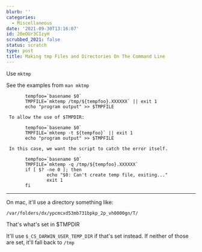 ```yaml
---
blurb: ''
categories:
  - Miscellaneous
date: '2021-09-30T13:16:07'
id: 20eOUr3CIzyH
scrubbed_2021: false
status: scratch
type: post
title: Making tmp Files and Directories On The Command Line
---
```


Use `mktmp`

See the examples from `man mktmp`


           tempfoo=`basename $0`
           TMPFILE=`mktemp /tmp/${tempfoo}.XXXXXX` || exit 1
           echo "program output" >> $TMPFILE

     To allow the use of $TMPDIR:

           tempfoo=`basename $0`
           TMPFILE=`mktemp -t ${tempfoo}` || exit 1
           echo "program output" >> $TMPFILE

     In this case, we want the script to catch the error itself.

           tempfoo=`basename $0`
           TMPFILE=`mktemp -q /tmp/${tempfoo}.XXXXXX`
           if [ $? -ne 0 ]; then
                   echo "$0: Can't create temp file, exiting..."
                   exit 1
           fi

---

On mac, it'll use a directory something like:

    /var/folders/dx/ypcmcxd53mb731bpkp_2p_vh0000gn/T/
    
That's what's set in $TMPDIR

It'll use `$_CS_DARWIN_USER_TEMP_DIR` if that's set instead. If neither of those are set, it'll fall back to `/tmp`
